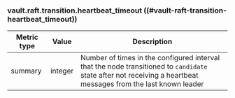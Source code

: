 ### vault.raft.transition.heartbeat_timeout ((#vault-raft-transition-heartbeat_timeout))

Metric type | Value   | Description
----------- | ------- | -----------
summary     | integer | Number of times in the configured interval that the node transitioned to `candidate` state after not receiving a heartbeat messages from the last known leader
